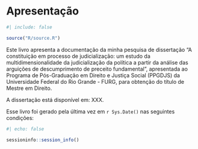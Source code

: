 # Apresentação {.unnumbered}

```r
#| include: false

source("R/source.R")
```


Este livro apresenta a documentação da minha pesquisa de dissertação "A constituição em processo de judicialização: um estudo da multidimensionalidade da judicialização da política a partir da análise das arguições de descumprimento de preceito fundamental", apresentada ao Programa de Pós-Graduação em Direito e Justiça Social (PPGDJS) da Universidade Federal do Rio Grande - FURG, para obtenção do título de Mestre em Direito.

A dissertação está disponível em: XXX.

Esse livro foi gerado pela última vez em `r Sys.Date()` nas seguintes condições:

```r
#| echo: false

sessioninfo::session_info()
```